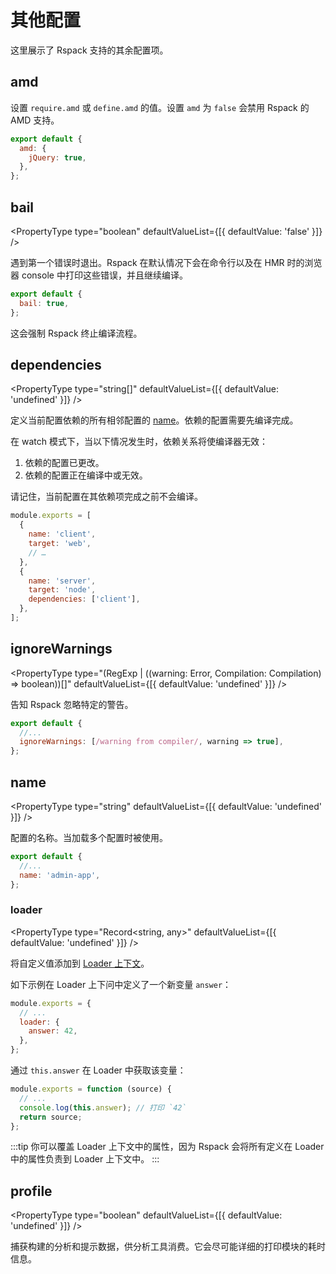 
<WebpackLicense from="https://webpack.js.org/configuration/other-options/" />

# 其他配置

这里展示了 Rspack 支持的其余配置项。

## amd

<PropertyType type="false | object" />

设置 `require.amd` 或 `define.amd` 的值。设置 `amd` 为 `false` 会禁用 Rspack 的 AMD 支持。

```js title="rspack.config.mjs"
export default {
  amd: {
    jQuery: true,
  },
};
```

## bail

<PropertyType type="boolean" defaultValueList={[{ defaultValue: 'false' }]} />

遇到第一个错误时退出。Rspack 在默认情况下会在命令行以及在 HMR 时的浏览器 console 中打印这些错误，并且继续编译。

```js title="rspack.config.mjs"
export default {
  bail: true,
};
```

这会强制 Rspack 终止编译流程。

## dependencies

<PropertyType
  type="string[]"
  defaultValueList={[{ defaultValue: 'undefined' }]}
/>

定义当前配置依赖的所有相邻配置的 [name](#name)。依赖的配置需要先编译完成。

在 watch 模式下，当以下情况发生时，依赖关系将使编译器无效：

1. 依赖的配置已更改。
2. 依赖的配置正在编译中或无效。

请记住，当前配置在其依赖项完成之前不会编译。

```js title="rspack.config.js"
module.exports = [
  {
    name: 'client',
    target: 'web',
    // …
  },
  {
    name: 'server',
    target: 'node',
    dependencies: ['client'],
  },
];
```

## ignoreWarnings

<PropertyType
  type="(RegExp | ((warning: Error, Compilation: Compilation) => boolean))[]"
  defaultValueList={[{ defaultValue: 'undefined' }]}
/>

告知 Rspack 忽略特定的警告。

```js title="rspack.config.mjs"
export default {
  //...
  ignoreWarnings: [/warning from compiler/, warning => true],
};
```

## name

<PropertyType
  type="string"
  defaultValueList={[{ defaultValue: 'undefined' }]}
/>

配置的名称。当加载多个配置时被使用。

```js title="rspack.config.mjs"
export default {
  //...
  name: 'admin-app',
};
```

### loader

<PropertyType
  type="Record<string, any>"
  defaultValueList={[{ defaultValue: 'undefined' }]}
/>

将自定义值添加到 [Loader 上下文](/api/loader-api/context)。

如下示例在 Loader 上下问中定义了一个新变量 `answer`：

```js title=rspack.config.js
module.exports = {
  // ...
  loader: {
    answer: 42,
  },
};
```

通过 `this.answer` 在 Loader 中获取该变量：

```js title=custom-loader.js
module.exports = function (source) {
  // ...
  console.log(this.answer); // 打印 `42`
  return source;
};
```

:::tip
你可以覆盖 Loader 上下文中的属性，因为 Rspack 会将所有定义在 Loader 中的属性负责到 Loader 上下文中。
:::

## profile

<PropertyType
  type="boolean"
  defaultValueList={[{ defaultValue: 'undefined' }]}
/>

捕获构建的分析和提示数据，供分析工具消费。它会尽可能详细的打印模块的耗时信息。
